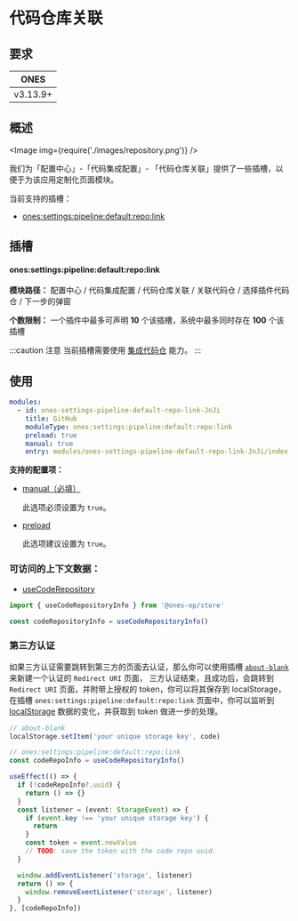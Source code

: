 # 代码仓库关联


## 要求

|   ONES   |
| :------: |
| v3.13.9+ |

## 概述

<Image img={require('./images/repository.png')} />

我们为「配置中心」-「代码集成配置」- 「代码仓库关联」提供了一些插槽，以便于为该应用定制化页面模块。

当前支持的插槽：

- [ones:settings:pipeline:default:repo:link](#onessettingspipelinedefaultrepolink已废弃)

## 插槽

#### ones:settings:pipeline:default:repo:link

**模块路径：** 配置中心 / 代码集成配置 / 代码仓库关联 / 关联代码仓 / 选择插件代码仓 / 下一步的弹窗

**个数限制：** 一个插件中最多可声明 **10** 个该插槽，系统中最多同时存在 **100** 个该插槽

:::caution 注意
当前插槽需要使用 [集成代码仓](../../../../../../business/devops/custom-code-repository/custom-code-repository.mdx) 能力。
:::

## 使用

```yaml
modules:
  - id: ones-settings-pipeline-default-repo-link-JnJi
    title: GitHub
    moduleType: ones:settings:pipeline:default:repo:link
    preload: true
    manual: true
    entry: modules/ones-settings-pipeline-default-repo-link-JnJi/index.html
```

**支持的配置项：**

- [manual（必填）](../../../../../../../reference/config/plugin.yaml#manual)

  此选项必须设置为 `true`。

- [preload](../../../../../../../reference/config/plugin.yaml#preload)

  此选项建议设置为 `true`。

### 可访问的上下文数据：

- [useCodeRepository](../../../../../../../reference/packages/store/store.md#useCodeRepository)

```ts
import { useCodeRepositoryInfo } from '@ones-op/store'

const codeRepositoryInfo = useCodeRepositoryInfo()
```

### 第三方认证

如果三方认证需要跳转到第三方的页面去认证，那么你可以使用插槽 [`about-blank`](../../../../../global/blank) 来新建一个认证的 `Redirect URI` 页面，
三方认证结束，且成功后，会跳转到 `Redirect URI` 页面，并附带上授权的 token，你可以将其保存到 localStorage，在插槽 `ones:settings:pipeline:default:repo:link`
页面中，你可以监听到 [localStorage](https://developer.mozilla.org/en-US/docs/Web/API/StorageEvent) 数据的变化，并获取到 token 做进一步的处理。

```ts
// about-blank
localStorage.setItem('your unique storage key', code)
```

```ts
// ones:settings:pipeline:default:repo:link
const codeRepoInfo = useCodeRepositoryInfo()

useEffect(() => {
  if (!codeRepoInfo?.uuid) {
    return () => {}
  }
  const listener = (event: StorageEvent) => {
    if (event.key !== 'your unique storage key') {
      return
    }
    const token = event.newValue
    // TODO: save the token with the code repo uuid.
  }

  window.addEventListener('storage', listener)
  return () => {
    window.removeEventListener('storage', listener)
  }
}, [codeRepoInfo])
```
